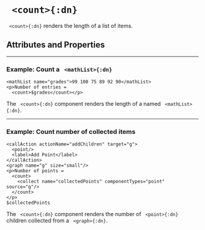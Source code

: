 

# ` <count>{:dn}`

` <count>{:dn}` renders the length of a list of items.


## Attributes and Properties 
 <AttrDisplay name='count'/> 
 <PropDisplay name='count'/>


---

### Example: Count a ` <mathList>{:dn}`


```doenet-editor-horiz
<mathList name="grades">99 100 75 89 92 90</mathList>
<p>Number of entries = 
  <count>$grades</count></p>
```



The ` <count>{:dn}` component renders the length of a named ` <mathList>{:dn}`.



---

### Example: Count number of collected items


```doenet-editor-horiz
<callAction actionName="addChildren" target="g">
  <point/>
  <label>Add Point</label>
</callAction>
<graph name="g" size="small"/>
<p>Number of points = 
  <count>
    <collect name="collectedPoints" componentTypes="point" source="g"/>
  </count>
</p>
$collectedPoints
```



The ` <count>{:dn}` component renders the number of ` <point>{:dn}` children collected from a ` <graph>{:dn}`.



